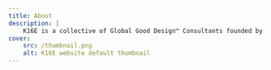 ```yaml
---
title: About
description: |
    K16E is a collective of Global Good Design™ Consultants founded by Kabolobari Benakole.
cover:
    src: /thumbnail.png
    alt: K16E website default thumbnail
---
```


<Title
    title="The Big Vision"
    subtitle="About K16E"
    flipped={ true }
    swapped={ false }
/>
<BlockText tag="div">
    We want to be able to design everything, anything. As long as *our* touch can make it better, can transform it, and can improve lives, we want to design *that* thing.

    We can design a better spoon. We can design traffic—vehicular, human, even non-human. We can design sleep. We can design community...

    Because design sells *everything*! We can design *anything*.
</BlockText>
<Tiles
    title="Our Core Focus"
    tiles={['Brand', 'Copy', 'Web', 'Mobile', 'Proto']}
/>
<Richtext
    placement="spread"
    tag="div">
    Our current focus includes brand design, responsive websites, progressive web applications, mobile apps, and web application frontends (mostly for SaaS products). But as we grow, we want to attract specialists in various fields to become consultants with us, using our [principles](https://gdi.k16e.co) and tastes to design everything.
</Richtext>
<Floats
    title="What drives us"
    image={ { filename: kb, alt: 'Kabolobari Benakole', caption: 'Kabolobari Benakole, kb at Lufasi Park, Abijo where he loves to decompress.', orientation: 'profile' } }>
    Our edge and core strength have come from a unique “eye” on design possessed first by Kabolobari Benakole, kb and actively shared by every founding member.

    This keen eye, profound empathy, and a deliberate depth of study and practice of the art and science of design, of everything, have all led us to develop an in-house methodology to design anything.

    Our methodology is called Pentacle (formerly Mothership), a stepwise pentagonal process that we apply to design anything, anything at all. Pentacle, as in five (5), has nothing to do with "lucky charm" -- design isn't magic or miracle, but a logical ordering of things to correspond sensibly (close enough) to how these might be experienced in order to delight.

    *(Documentation for Pentacle is in progress, and will be published on the website soon. Stay tuned!)*
</Floats>
<Richtext
    placement="spread"
    tag="div">
    As an entity, we want to improve, change, and evolve how everything is designed as long as it impacts life.
</Richtext>